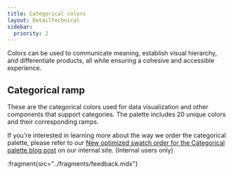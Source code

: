 ```yaml
---
title: Categorical colors
layout: DetailTechnical
sidebar:
  priority: 2
---
```


Colors can be used to communicate meaning, establish visual hierarchy, and differentiate products, all while ensuring a cohesive and accessible experience.

## Categorical ramp

These are the categorical colors used for data visualization and other components that support categories. The palette includes 20 unique colors and their corresponding ramps.

If you're interested in learning more about the way we order the categorical palette, please refer to our [New optimized swatch order for the Categorical palette blog post](https://go/salt-ds-internal/content/news/20240930-chart-colors) on our internal site. (Internal users only)

<FoundationColorView group="categorical" />

:fragment{src="../fragments/feedback.mdx"}
